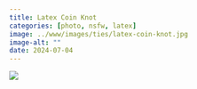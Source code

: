 ```yaml
---
title: Latex Coin Knot
categories: [photo, nsfw, latex]
image: ../www/images/ties/latex-coin-knot.jpg
image-alt: ""
date: 2024-07-04
---
```


![](../www/images/ties/latex-coin-knot.jpg)


